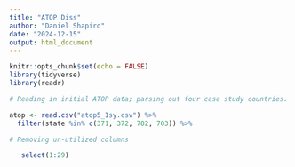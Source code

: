 ```yaml
---
title: "ATOP Diss"
author: "Daniel Shapiro"
date: "2024-12-15"
output: html_document
---
```


```r
knitr::opts_chunk$set(echo = FALSE)
library(tidyverse)
library(readr)
```

```r
# Reading in initial ATOP data; parsing out four case study countries.

atop <- read.csv("atop5_1sy.csv") %>%
  filter(state %in% c(371, 372, 702, 703)) %>%

# Removing un-utilized columns  

   select(1:29)

```

